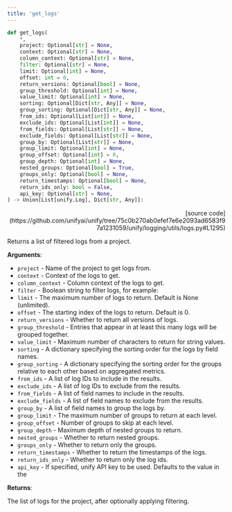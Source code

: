 ```yaml
---
title: 'get_logs'
---
```


```python
def get_logs(
    *,
    project: Optional[str] = None,
    context: Optional[str] = None,
    column_context: Optional[str] = None,
    filter: Optional[str] = None,
    limit: Optional[int] = None,
    offset: int = 0,
    return_versions: Optional[bool] = None,
    group_threshold: Optional[int] = None,
    value_limit: Optional[int] = None,
    sorting: Optional[Dict[str, Any]] = None,
    group_sorting: Optional[Dict[str, Any]] = None,
    from_ids: Optional[List[int]] = None,
    exclude_ids: Optional[List[int]] = None,
    from_fields: Optional[List[str]] = None,
    exclude_fields: Optional[List[str]] = None,
    group_by: Optional[List[str]] = None,
    group_limit: Optional[int] = None,
    group_offset: Optional[int] = 0,
    group_depth: Optional[int] = None,
    nested_groups: Optional[bool] = True,
    groups_only: Optional[bool] = None,
    return_timestamps: Optional[bool] = None,
    return_ids_only: bool = False,
    api_key: Optional[str] = None,
) -> Union[List[unify.Log], Dict[str, Any]]:
```

<p align="right">[source code](https://github.com/unifyai/unify/tree/75c0b270ab0efef7e6e2093ad6583f97a1231059/unify/logging/utils/logs.py#L1295)</p>

Returns a list of filtered logs from a project.

**Arguments**:

- `project` - Name of the project to get logs from.
- `context` - Context of the logs to get.
- `column_context` - Column context of the logs to get.
- `filter` - Boolean string to filter logs, for example:
- `limit` - The maximum number of logs to return. Default is None (unlimited).
- `offset` - The starting index of the logs to return. Default is 0.
- `return_versions` - Whether to return all versions of logs.
- `group_threshold` - Entries that appear in at least this many logs will be grouped together.
- `value_limit` - Maximum number of characters to return for string values.
- `sorting` - A dictionary specifying the sorting order for the logs by field names.
- `group_sorting` - A dictionary specifying the sorting order for the groups relative to each other based on aggregated metrics.
- `from_ids` - A list of log IDs to include in the results.
- `exclude_ids` - A list of log IDs to exclude from the results.
- `from_fields` - A list of field names to include in the results.
- `exclude_fields` - A list of field names to exclude from the results.
- `group_by` - A list of field names to group the logs by.
- `group_limit` - The maximum number of groups to return at each level.
- `group_offset` - Number of groups to skip at each level.
- `group_depth` - Maximum depth of nested groups to return.
- `nested_groups` - Whether to return nested groups.
- `groups_only` - Whether to return only the groups.
- `return_timestamps` - Whether to return the timestamps of the logs.
- `return_ids_only` - Whether to return only the log ids.
- `api_key` - If specified, unify API key to be used. Defaults to the value in the



**Returns**:

The list of logs for the project, after optionally applying filtering.